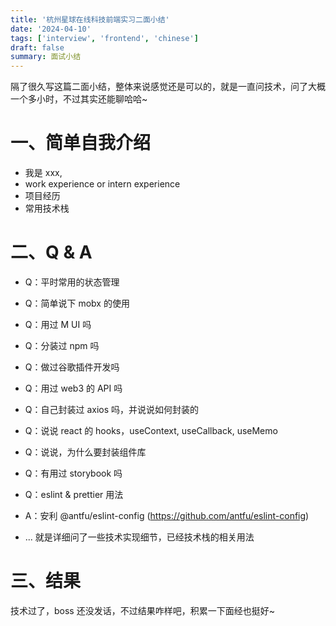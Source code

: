 ```yaml
---
title: '杭州星球在线科技前端实习二面小结'
date: '2024-04-10'
tags: ['interview', 'frontend', 'chinese']
draft: false
summary: 面试小结
---
```


隔了很久写这篇二面小结，整体来说感觉还是可以的，就是一直问技术，问了大概一个多小时，不过其实还能聊哈哈~

# 一、简单自我介绍

- 我是 xxx,
- work experience or intern experience
- 项目经历
- 常用技术栈

# 二、Q & A

- Q：平时常用的状态管理
- Q：简单说下 mobx 的使用
- Q：用过 M UI 吗
- Q：分装过 npm 吗
- Q：做过谷歌插件开发吗
- Q：用过 web3 的 API 吗
- Q：自己封装过 axios 吗，并说说如何封装的
- Q：说说 react 的 hooks，useContext, useCallback, useMemo
- Q：说说，为什么要封装组件库
- Q：有用过 storybook 吗
- Q：eslint & prettier 用法
- A：安利 @antfu/eslint-config (https://github.com/antfu/eslint-config)

- ...
  就是详细问了一些技术实现细节，已经技术栈的相关用法

# 三、结果

技术过了，boss 还没发话，不过结果咋样吧，积累一下面经也挺好~
